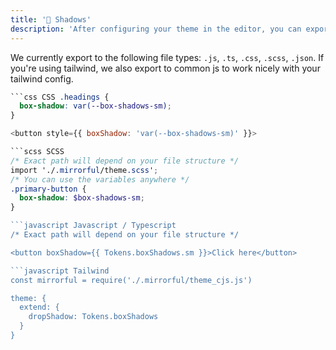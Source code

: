 ```yaml
---
title: '👻 Shadows'
description: 'After configuring your theme in the editor, you can export shadows to be used by your app.'
---
```


We currently export to the following file types: `.js`, `.ts`, `.css`, `.scss`, `.json`. If you're using tailwind, we also export to common js to work nicely with your tailwind config.

<CodeGroup>
<CodeGroup>

````css CSS
```css CSS .headings {
  box-shadow: var(--box-shadows-sm);
}
````

```javascript
<button style={{ boxShadow: 'var(--box-shadows-sm)' }}>
```

````scss SCSS
```scss SCSS
/* Exact path will depend on your file structure */
import './.mirrorful/theme.scss';
/* You can use the variables anywhere */
.primary-button {
  box-shadow: $box-shadows-sm;
}
````

````javascript Javascript / Typescript
```javascript Javascript / Typescript
/* Exact path will depend on your file structure */

<button boxShadow={{ Tokens.boxShadows.sm }}>Click here</button>
````

````javascript Tailwind
```javascript Tailwind
const mirrorful = require('./.mirrorful/theme_cjs.js')

theme: {
  extend: {
    dropShadow: Tokens.boxShadows
  }
}
````

</CodeGroup>
